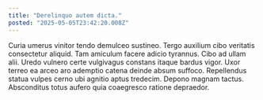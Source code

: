 ```yaml
---
title: "Derelinquo autem dicta."
posted: "2025-05-05T23:42:20.008Z"
---
```


Curia umerus vinitor tendo demulceo sustineo. Tergo auxilium cibo veritatis consectetur aliquid. Tam amiculum facere adicio tyrannus.
Cibo ad ullam alii. Uredo vulnero certe vulgivagus constans itaque bardus vigor. Uxor terreo ea arceo aro ademptio catena deinde absum suffoco.
Repellendus statua vulpes cerno ubi agnitio aptus tredecim. Depono magnam tactus. Absconditus totus aufero quia coaegresco ratione depraedor.
